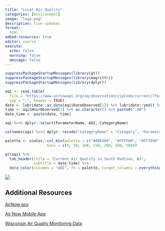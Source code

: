 ```yaml
---
title: "Local Air Quality"
categories: [environment]
image: "logo.png"
description: live updates
format: 
  html
embed-resources: true
editor: source
execute: 
  echo: false
  warning: false
  message: false
---
```


```r
suppressPackageStartupMessages(library(gt))
suppressPackageStartupMessages(library(magrittr))
suppressPackageStartupMessages(library(dplyr))

aqi <- read.table(
  file = "https://www.airnowapi.org/aq/observation/zipCode/current/?format=text/csv&zipCode=53713&distance=25&API_KEY=223DC9F5-E09A-4A38-A9A4-B6737BA465D2",
  sep = ",", header = TRUE) 
date <- lubridate::as_date(aqi$DateObserved[1]) %>% lubridate::ymd() %>% format("%d %b %Y")
time <- aqi$HourObserved[1] %>% as.character() %>% paste0(":00")
date_time <- paste(date, time)

aqi %<>% dplyr::select(ParameterName, AQI, CategoryName)

colnames(aqi) %<>% dplyr::recode("CategoryName" = "Category", "ParameterName" = "Parameter")

palette <- scales::col_bin(palette = c("#00E400", "#FFFF00", "#FF7E00", "#FF0000", "#8F3F97", "#7E0023"),
                   bins = c(0, 50, 100, 150, 200, 300, 500))

gt(aqi) %>%
  tab_header(title = "Current Air Quality in South Madison, WI", 
             subtitle = date_time) %>%
  data_color(columns = "AQI", fn = palette, target_columns = everything())
```

[![](AQI_Table.png)](https://docs.airnowapi.org/docs/DailyDataFactSheet.pdf)

## Additional Resources

[AirNow.gov](https://gispub.epa.gov/airnow/?contours=none&monitors=ozonepm&xmin=-9957200.756211635&xmax=-9954907.645363271&ymin=5322450.583459881&ymax=5323409.629299066&showlegend=yes)

[Air Now Mobile App](https://www.airnow.gov/airnow-mobile-app/)

[Wisconsin Air Quality Monitoring Data](https://airquality.wi.gov/home/map)

